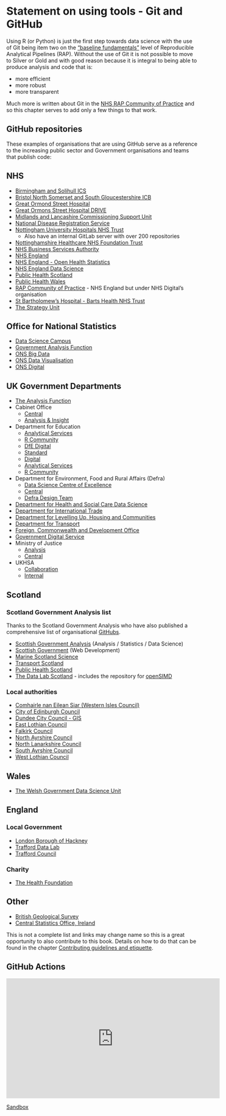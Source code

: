 # Statement on using tools - Git and GitHub

Using R (or Python) is just the first step towards data science with the use of Git being item two on the ["baseline fundamentals"](https://nhsdigital.github.io/rap-community-of-practice/introduction_to_RAP/levels_of_RAP/#baseline-rap---getting-the-fundamentals-right) level of Reproducible Analytical Pipelines (RAP). 
Without the use of Git it is not possible to move to Silver or Gold and with good reason because it is integral to being able to produce analysis and code that is:

- more efficient
- more robust
- more transparent

Much more is written about Git in the [NHS RAP Community of Practice](https://nhsdigital.github.io/rap-community-of-practice/training_resources/git/introduction-to-git/) and so this chapter serves to add only a few things to that work.

## GitHub repositories {#github-examples}

These examples of organisations that are using GitHub serve as a reference to the increasing public sector and Government organisations and teams that publish code:

## NHS

* [Birmingham and Solihull ICS](https://github.com/Birmingham-and-Solihull-ICS)  
* [Bristol North Somerset and South Gloucestershire ICB](https://github.com/nhs-bnssg-analytics)  
* [Great Ormond Street Hospital](https://github.com/gosh-dre)  
* [Great Ormons Street Hospital DRIVE](https://www.goshdrive.com/)  
* [Midlands and Lancashire Commissioning Support Unit](https://github.com/MLCSU)  
* [National Disease Registration Service](https://github.com/NHSE-NDRS)  
* [Nottingham University Hospitals NHS Trust](https://github.com/nottmhospitals)
  - Also have an internal GitLab server with over 200 repositories
* [Nottinghamshire Healthcare NHS Foundation  Trust](https://github.com/CDU-data-science-team/)  
* [NHS Business Services Authority](https://github.com/nhsbsa-data-analytics)
* [NHS England](https://github.com/nhsengland)  
* [NHS England - Open Health Statistics](https://nhsengland.github.io/open-health-statistics/)
* [NHS England Data Science](https://nhsengland.github.io/datascience/)  
* [Public Health Scotland](https://github.com/Public-Health-Scotland)  
* [Public Health Wales](https://github.com/public-health-wales-health-intelligence)
* [RAP Community of Practice](https://github.com/NHSDigital/rap-community-of-practice) - NHS England but under NHS Digital's organisation  
* [St Bartholomew's Hospital - Barts Health NHS Trust](https://bartslifesciences.org/)  
* [The Strategy Unit](https://github.com/The-Strategy-Unit)  

## Office for National Statistics

-   [Data Science Campus](https://github.com/datasciencecampus)
-   [Government Analysis Function](https://github.com/best-practice-and-impact)
-   [ONS Big Data](https://github.com/ONSBigData)
-   [ONS Data Visualisation](https://github.com/ONSvisual)
-   [ONS Digital](https://github.com/ONSdigital)

## UK Government Departments

-   [The Analysis Function](https://github.com/best-practice-and-impact)
-   Cabinet Office
    - [Central](https://github.com/cabinetoffice)
    - [Analysis & Insight](https://github.com/co-analysis)
-   Department for Education 
    - [Analytical Services](https://github.com/dfe-analytical-services)
    - [R Community](https://github.com/DfE-R-Community) 
    - [DfE Digital](https://github.com/DFE-Digital)
    - [Standard](https://github.com/DFEAGILEDEVOPS)
    - [Digital](https://github.com/DFE-Digital)
    - [Analytical Services](https://github.com/dfe-analytical-services)
    - [R Community](https://github.com/DfE-R-Community)
-   Department for Environment, Food and Rural Affairs (Defra) 
    - [Data Science Centre of Excellence](https://github.com/Defra-Data-Science-Centre-of-Excellence)
    - [Central](https://github.com/defra)
    - [Defra Design Team](https://github.com/defra-design)
-   [Department for Health and Social Care Data Science](https://github.com/DataS-DHSC)
-   [Department for International Trade](https://github.com/uktrade)
-   [Department for Levelling Up, Housing and Communities](https://github.com/communitiesuk)
-   [Department for Transport](https://github.com/department-for-transport)
-   [Foreign, Commonwealth and Development Office](https://github.com/DFID)
-   [Government Digital Service](https://github.com/alphagov)
-   Ministry of Justice 
    - [Analysis](https://github.com/moj-analytical-services)
    - [Central](https://github.com/ministryofjustice)
-   UKHSA 
    - [Collaboration](https://github.com/ukhsa-collaboration) 
    - [Internal](https://github.com/UKHSA-Internal)

## Scotland

:::{.callout-note collapse=false appearance='default' icon=true}
### Scotland Government Analysis list
Thanks to the Scotland Government Analysis who have also published a comprehensive list of organisational [GitHubs](https://github.com/ScotGovAnalysis/welcome/blob/main/public-sector-github-orgs.md).
:::

-   [Scottish Government Analysis](https://github.com/ScotGovAnalysis) (Analysis / Statistics / Data Science)
-   [Scottish Government](https://github.com/scottishgovernment) (Web Development)
-   [Marine Scotland Science](https://github.com/MarineScotlandScience)
-   [Transport Scotland](https://github.com/TransportScotland)
-   [Public Health Scotland](https://github.com/Public-Health-Scotland)
-   [The Data Lab Scotland ](https://github.com/TheDataLabScotland) - includes the repository for [openSIMD](https://github.com/TheDataLabScotland/openSIMD)

### Local authorities

-   [Comhairle nan Eilean Siar (Western Isles Council)](https://github.com/cne-siar)  
-   [City of Edinburgh Council](https://github.com/edinburghcouncil)  
-   [Dundee City Council - GIS](https://github.com/DundeeCityCouncil)  
-   [East Lothian Council](https://github.com/ELCwebteam)  
-   [Falkirk Council](https://github.com/Falkirk-Council)  
-   [North Ayrshire Council](https://github.com/north-ayrshire-council)  
-   [North Lanarkshire Council](https://github.com/north-lanarkshire-council)  
-   [South Ayrshire Council](https://github.com/southayrshire)  
-   [West Lothian Council](https://github.com/westlothiancouncil)

## Wales
-   [The Welsh Government Data Science Unit](https://github.com/wgdsu)  

## England 

### Local Government

* [London Borough of Hackney](https://github.com/LBHackney-IT)
* [Trafford Data Lab](https://github.com/traffordDataLab)
* [Trafford Council](https://github.com/TraffordCouncil)

### Charity

* [The Health Foundation](https://github.com/HFAnalyticsLab)

## Other

-   [British Geological Survey](https://github.com/BritishGeologicalSurvey)
-   [Central Statistics Office, Ireland](https://github.com/CSOIreland)

This is not a complete list and links may change name so this is a great opportunity to also contribute to this book.
Details on how to do that can be found in the chapter [Contributing guidelines and etiquette](#contrib).

## GitHub Actions

<iframe width="560" height="315" src="https://www.youtube.com/embed/6UpVES4aGgw?si=0EUD1euA_lOvOqMg" title="YouTube video player" frameborder="0" allow="accelerometer; autoplay; clipboard-write; encrypted-media; gyroscope; picture-in-picture; web-share" referrerpolicy="strict-origin-when-cross-origin" allowfullscreen></iframe>

[Sandbox](https://github.com/nottmhospitals/actions_sandbox)
